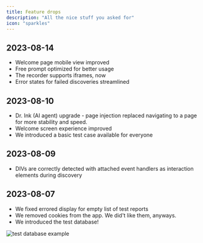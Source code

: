 ```yaml
---
title: Feature drops
description: "All the nice stuff you asked for"
icon: "sparkles"
---
```


## 2023-08-14

- Welcome page mobile view improved
- Free prompt optimized for better usage
- The recorder supports iframes, now
- Error states for failed discoveries streamlined

## 2023-08-10

- Dr. Ink (AI agent) upgrade - page injection replaced navigating to a page for more stability and speed.
- Welcome screen experience improved
- We introduced a basic test case available for everyone

## 2023-08-09

- DIVs are correctly detected with attached event handlers as interaction elements during discovery

## 2023-08-07

- We fixed errored display for empty list of test reports
- We removed cookies from the app. We did't like them, anyways.
- We introduced the test database!

<Frame caption="Example test cases displayed within a test database, screenshot 08/2023">
  <img src="images/test-database-example.png" alt="test database example" />
</Frame>
